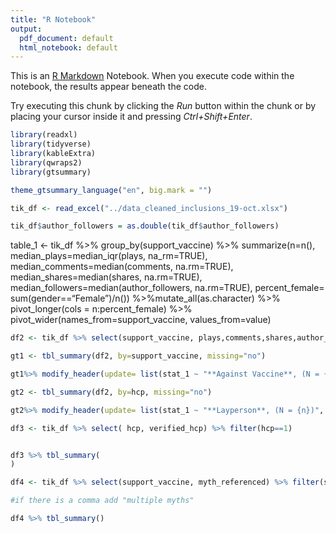 ```yaml
---
title: "R Notebook"
output:
  pdf_document: default
  html_notebook: default
---
```


This is an [R Markdown](http://rmarkdown.rstudio.com) Notebook. When you execute code within the notebook, the results appear beneath the code. 

Try executing this chunk by clicking the *Run* button within the chunk or by placing your cursor inside it and pressing *Ctrl+Shift+Enter*. 


```r
library(readxl)
library(tidyverse)
library(kableExtra)
library(qwraps2)
library(gtsummary)

theme_gtsummary_language("en", big.mark = "")
```




```r
tik_df <- read_excel("../data_cleaned_inclusions_19-oct.xlsx")

tik_df$author_followers = as.double(tik_df$author_followers)
```

table_1 <- tik_df %>% group_by(support_vaccine) %>% summarize(n=n(), median_plays=median_iqr(plays, na_rm=TRUE), median_comments=median(comments, na.rm=TRUE), median_shares=median(shares, na.rm=TRUE), median_followers=median(author_followers, na.rm=TRUE), percent_female= sum(gender=="Female")/n())  %>%mutate_all(as.character) %>% pivot_longer(cols = n:percent_female) %>% pivot_wider(names_from=support_vaccine, values_from=value)

```r
df2 <- tik_df %>% select(support_vaccine, plays,comments,shares,author_followers,gender, hcp)

gt1 <- tbl_summary(df2, by=support_vaccine, missing="no")

gt1%>% modify_header(update= list(stat_1 ~ "**Against Vaccine**, (N = {n})", stat_2 ~ "**Pro-vaccine**, (N = {n})")) %>% modify_caption("Comparing metadata between antivax and pro vax tiktoks:", text_interpret = c("md"))
```

```r
gt2 <- tbl_summary(df2, by=hcp, missing="no")

gt2%>% modify_header(update= list(stat_1 ~ "**Layperson**, (N = {n})", stat_2 ~ "**Healthcare Expert**, (N = {n})")) modify_caption("Comparing metadata between tiktoks from laypeople vs healthcare experts:", text_interpret = c("md"))
```
```r
df3 <- tik_df %>% select( hcp, verified_hcp) %>% filter(hcp==1)


df3 %>% tbl_summary(
)

```
```r
df4 <- tik_df %>% select(support_vaccine, myth_referenced) %>% filter(support_vaccine==0) 

#if there is a comma add "multiple myths"

df4 %>% tbl_summary()
```

```r

```

